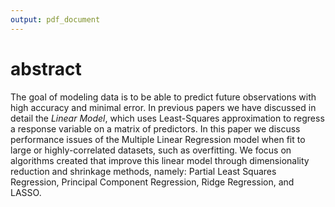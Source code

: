 ```yaml
---
output: pdf_document
---
```

  
# abstract
  
The goal of modeling data is to be able to predict future observations with high accuracy and minimal error. In previous papers we have discussed in detail the _Linear Model_, which uses Least-Squares approximation to regress a response variable on a matrix of predictors. In this paper we discuss performance issues of the Multiple Linear Regression model when fit to large or highly-correlated datasets, such as overfitting. We focus on algorithms created that improve this linear model through dimensionality reduction and shrinkage methods, namely: Partial Least Squares Regression, Principal Component Regression, Ridge Regression, and LASSO.
